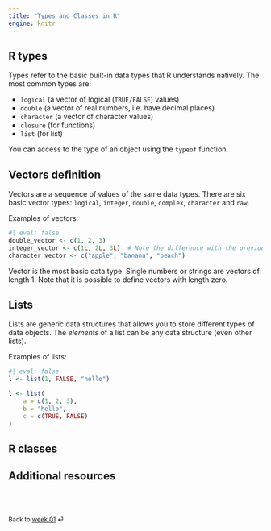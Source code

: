 ```yaml
---
title: "Types and Classes in R"
engine: knitr
---
```


## R types

Types refer to the basic built-in data types that R understands natively. The most common types are:

- `logical` (a vector of logical (`TRUE/FALSE`) values)
- `double` (a vector of real numbers, i.e. have decimal places)
- `character` (a vector of character values)
- `closure` (for functions)
- `list` (for list)

You can access to the type of an object using the `typeof` function.

## Vectors definition

Vectors are a sequence of values of the same data types. There are six basic vector types: `logical`, `integer`, `double`, `complex`, `character` and `raw`.

Examples of vectors:
```r
#| eval: false
double_vector <- c(1, 2, 3)
integer_vector <- c(1L, 2L, 3L)  # Note the difference with the previous vector.
character_vector <- c("apple", "banana", "peach")
```

Vector is the most basic data type. Single numbers or strings are vectors of length 1. Note that it is possible to define vectors with length zero.

## Lists

Lists are generic data structures that allows you to store different types of data objects. The *elements* of a list can be any data structure (even other lists).

Examples of lists:
```r
#| eval: false
l <- list(1, FALSE, "hello")

l <- list(
    a = c(1, 2, 3),
    b = "hello",
    c = c(TRUE, FALSE)
)
```

## R classes


## Additional resources

<br><br>

::: {style="font-size: 0.875em;"}
Back to [week 01](/weeks/week-1.qmd) ⏎
:::